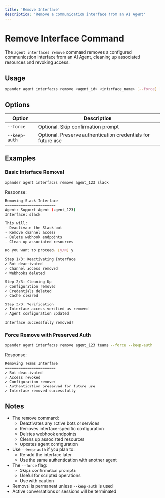 ```yaml
---
title: 'Remove Interface'
description: 'Remove a communication interface from an AI Agent'
---
```


# Remove Interface Command

The `agent interfaces remove` command removes a configured communication interface from an AI Agent, cleaning up associated resources and revoking access.

## Usage

```bash
xpander agent interfaces remove <agent_id> <interface_name> [--force] [--keep-auth]
```

## Options

| Option | Description |
| --- | --- |
| `--force` | Optional. Skip confirmation prompt |
| `--keep-auth` | Optional. Preserve authentication credentials for future use |

## Examples

### Basic Interface Removal

```bash
xpander agent interfaces remove agent_123 slack
```

Response:
```bash
Removing Slack Interface
=======================
Agent: Support Agent (agent_123)
Interface: slack

This will:
- Deactivate the Slack bot
- Remove channel access
- Delete webhook endpoints
- Clean up associated resources

Do you want to proceed? [y/N] y

Step 1/3: Deactivating Interface
✓ Bot deactivated
✓ Channel access removed
✓ Webhooks deleted

Step 2/3: Cleaning Up
✓ Configuration removed
✓ Credentials deleted
✓ Cache cleared

Step 3/3: Verification
✓ Interface access verified as removed
✓ Agent configuration updated

Interface successfully removed!
```

### Force Remove with Preserved Auth

```bash
xpander agent interfaces remove agent_123 teams --force --keep-auth
```

Response:
```bash
Removing Teams Interface
=======================
✓ Bot deactivated
✓ Access revoked
✓ Configuration removed
✓ Authentication preserved for future use
✓ Interface removed successfully
```

## Notes

- The remove command:
  - Deactivates any active bots or services
  - Removes interface-specific configuration
  - Deletes webhook endpoints
  - Cleans up associated resources
  - Updates agent configuration
- Use `--keep-auth` if you plan to:
  - Re-add the interface later
  - Use the same authentication with another agent
- The `--force` flag:
  - Skips confirmation prompts
  - Useful for scripted operations
  - Use with caution
- Removal is permanent unless `--keep-auth` is used
- Active conversations or sessions will be terminated 